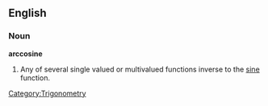 ==English==

===Noun===
'''arccosine'''

# Any of several single valued or multivalued functions inverse to the [[sine]] function.

[[Category:Trigonometry]]